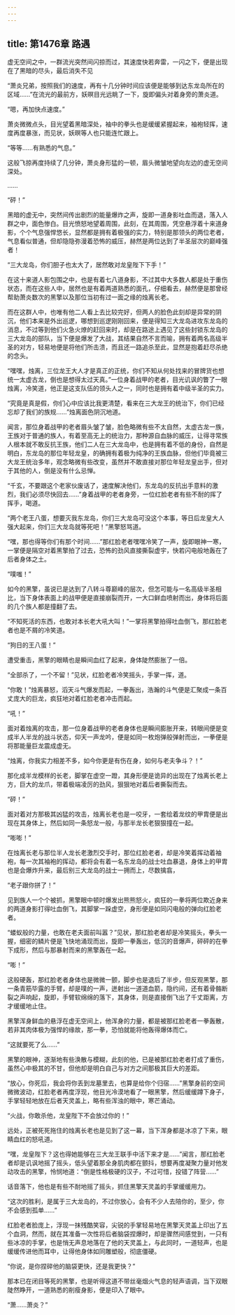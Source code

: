 ```yaml
---
---
---
```

title: 第1476章 路遇
---



虚无空间之中，一群流光突然间闪掠而过，其速度快若奔雷，一闪之下，便是出现在了黑暗的尽头，最后消失不见

“萧炎兄弟，按照我们的速度，再有十几分钟时间应该便是能够到达东龙岛所在的区域……”在流光的最前方，妖暝目光远眺了一下，旋即偏头对着身旁的萧炎道。

“嗯，再加快点速度。”

萧炎微微点头，目光望着黑暗深处，袖中的拳头也是缓缓紧握起来，袖袍轻挥，速度再度暴涨，而见状，妖暝等人也只能连忙跟上。

“等等……有熟悉的气息。”

这般飞掠再度持续了几分钟，萧炎身形猛的一顿，眉头微皱地望向左边的虚无空间深处。

……

“砰！”

黑暗的虚无中，突然间传出剧烈的能量爆炸之声，旋即一道身影吐血而退，落入人群之中，面色惨白。目光愤怒地望着周围，此刻，在其周围，凭空悬浮着十来道身影，个个气息强悍悠长，显然都是拥有着极强的实力，特别是那领头的两位老者，气息看似普通，但却隐隐弥漫着恐怖的威压，赫然是两位达到了半圣层次的巅峰强者！

“三大龙岛，你们胆子也太大了，居然敢对龙皇陛下下手！”

在这十来道人影包围之中，也是有着七八道身影，不过其中大多数人都是处于重伤状态，而在这些人中，居然也是有着两道熟悉的面孔，仔细看去，赫然便是那曾经帮助萧炎数次的黑擎以及那位当初有过一面之缘的烛离长老。

而在这群人中，也唯有他二人看上去比较完好，但两人的脸色此刻却是异常的阴沉，他们本来是外出巡逻，哪想到巡逻刚刚回来，便是得知三大龙岛进攻东龙岛的消息，不过等到他们火急火燎的赶回来时，却是在路途上遇见了这些封锁东龙岛的三大龙岛的部队，当下便是爆发了大战，其结果自然不言而喻，拥有着两名高级半圣的对方，轻易地便是将他们所击溃，而且还一路追杀至此，显然是抱着赶尽杀绝的念头。

“嘿嘿，烛离，三位龙王大人才是真正的正统，你们不知从何处找来的冒牌货也想统一太虚古龙，倒也是想得太过天真。”一位身着战甲的老者，目光讥讽的瞥了一眼烛离，冷笑道，他正是这支队伍的领头人之一，同时也是拥有着中级半圣的实力。

“究竟是真是假，你们心中应该比我更清楚，看来在三大龙王的统治下，你们已经忘却了我们的族规……”烛离面色阴沉地道。

闻言，那位身着战甲的老者眉头皱了皱，脸色略微有些不太自然，太虚古龙一族，王族对于普通的族人，有着至高无上的统治力，那种源自血脉的威压，让得寻常族人根本就不敢反抗王族，他们二人在三大龙岛中，也是拥有着不低的身份，自然是明白，东龙岛的那位年轻龙皇，的确拥有着极为纯净的王族血脉，但他们毕竟被三大龙王统治多年，观念略微有些改变，虽然并不敢直接对那位年轻龙皇出手，但对于其他的人，倒是没有什么忌惮。

“千玄，不要跟这个老家伙废话了，速度解决他们，东龙岛的反抗出手意料的激烈，我们必须尽快回去……”身着战甲的老者身旁，一位红脸老者有些不耐的挥了挥手，喝道。

“两个老王八蛋，想要灭我东龙岛，你们三大龙岛可没这个本事，等日后龙皇大人强大起来，你们三大龙岛就等死吧！”黑擎怒骂道。

“嘿，那也得等你们有那个时间……”那红脸老者嘿嘿冷笑了一声，旋即眼神一寒，一掌便是隔空对着黑擎拍了过去，恐怖的劲风直接撕裂虚宇，快若闪电般地轰在了后者身体之土。

“噗嗤！”

如今的黑擎，虽说已是达到了八转斗尊巅峰的层次，但怎可能与一名高级半圣相比，当下身体表面上的战甲便是直接崩裂而开，一大口鲜血喷射而出，身体将后面的几个族人都是撞翻了去。

“不知死活的东西，也敢对本长老大吼大叫！”一掌将黑擎拍得吐血倒飞，那红脸老者也是不屑的冷笑道。

“狗日的王八蛋！”

遭受重击，黑擎的眼睛也是瞬间血红了起来，身体陡然膨胀了一倍。

“全部杀了，一个不留！”见状，红脸老者冷笑摇头，手掌一挥，道。

“你敢！”烛离暴怒，滔天斗气爆发而起，一拳轰出，浩瀚的斗气便是汇聚成一条百丈庞大的巨龙，疯狂地对着红脸老者冲击而起。

“吼！”

面对着烛离的攻击，那一位身着战甲的老者身体也是瞬间膨胀开来，转眼间便是变成半人半龙的战斗状态，仰天一声龙吟，便是如同一枚炮弹般弹射而出，一拳便是将那能量巨龙震成虚无。

“烛离，你我实力相差不多，如今你更是有伤在身，如何与老夫争斗？！”

那化成半龙模样的长老，脚掌在虚空一蹬，其身形便是诡异的出现在了烛离长老上方，巨大的龙爪，带着极端凌厉的劲风，狠狠地对着后者撕裂而去。

“砰！”

面对着对方那极其凶猛的攻击，烛离长老也是一咬牙，一套绘着龙纹的甲胄便是出现在其身体上，然后如同一条怒龙一般，与那半龙长老狠狠撞在一起。

“嘭嘭！”

在烛离长老与那位半人龙长老激烈交手时，那位红脸老者，却是冷笑着挥动着袖袍，每一次其袖袍的挥动，都将会有着一名东龙岛的战士吐血暴退，身体上的甲胄也是会爆炸升来，最后别三大龙岛的战士一拥而上，尽数擒翕，

“老子跟你拼了！”

见到族人一个个被抓，黑擎眼中顿时爆发出熊熊怒火，疯狂的一拳将两位欺近身来的两道身影打得吐血倒飞，其脚掌一跺虚空，身形便是如同闪电般的弹向红脸老者。

“蝼蚁般的力量，也敢在老夫面前叫嚣？”见状，那红脸老者却是冷笑摇头，拳头一握，细密的鳞片便是飞快地涌现而出，旋即一拳轰出，低沉的音爆声，砰砰的在拳下成形，然后与那暴射而来的黑擎轰在一起。

“嘭！”

这般硬轰，那红脸老者身体也是微微一颤，脚步也是退后了半步，但反观黑擎，那一条青筋毕露的手臂，却是噗的一声，迸射出一道道血箭，隐约间，还有着骨骼断裂之声响起，旋即，手臂软绵绵的落下，其身体，则是直接倒飞出了千丈距离，方才缓缓地止住。

黑擎浑身鲜血的悬浮在虚无空间上，他浑身的力量，都是被那红脸老者一拳轰散，若非其肉体极为强悍的缘故，那一拳，恐怕就能将他轰得爆体而亡。

“这就要死了么……”

黑擎的眼神，逐渐地有些涣散与模糊，此刻的他，已是被那红脸老者打成了重伤，虽然心中极其的不甘，但他却是明白自己与对方之间那极其巨大的差距。

“放心，你死后，我会将你丢到龙墓里去，也算是给你个归宿……”黑擎身前的空间微微波动，红脸老者再度浮现，他目光冷漠地看了一眼黑擎，然后缓缓蹲下身子，手掌轻轻地放在后者天灵盖上，略有些浑浊的眼中，寒芒涌动。

“火战，你敢杀他，龙皇陛下不会放过你的！”

远处，正被死死拖住的烛离长老也是见到了这一幕，当下浑身都是冰凉了下来，眼睛血红的怒吼道。

“嘿，龙皇陛下？这也得她能够在三大龙王联手中活下来才是……”闻言，那红脸老者却是讥讽地摇了摇头，低头望着那全身肌肉都在颤抖，想要再度凝聚力量对他发动攻击的黑擎，怜悯地道：“倒是性格极硬的汉子，不过可惜，投错了阵营……”

话音落下，他也是有些不耐地摇了摇头，抓住黑擎天灵盖的手掌缓缓用力。

“这次的胜利，是属于三大龙岛的，不过你放心，会有不少人去陪你的，至少，你不会感到孤单……”

红脸老者脸庞上，浮现一抹残酷笑容，尖锐的手掌轻易地在黑擎天灵盖上印出了五个血洞，然而，就在其准备一次性将后者脑袋捏爆时，却是骤然间感觉到，一只有些冰凉的手掌，也是悄无声息地落在了他的天灵盖上，与此同时，一道轻声，也是缓缓传进他而耳中，让得他身体如同雕塑般，彻底僵硬。

“你说，是你捏碎他的脑袋更快，还是我更快？”

那本已在闭目等死的黑擎，也是听得这道不带丝毫烟火气息的轻声语调，当下双眼陡然睁开，一道熟悉的削瘦身影，便是印入了眼中。

“萧……萧炎？”